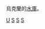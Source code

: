 {{Commons cat|Reservoirs in Ukraine}}
烏克蘭的[[水庫|水庫]]。

[[Category:欧洲各国水库|U]]
[[Category:烏克蘭湖泊|S]]
[[Category:烏克蘭基礎設施|S]]
[[Category:烏克蘭水體|S]]